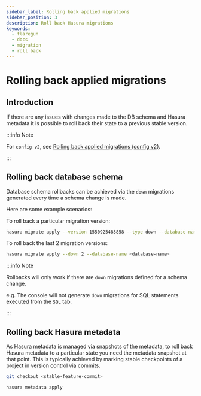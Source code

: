 ```yaml
---
sidebar_label: Rolling back applied migrations
sidebar_position: 3
description: Roll back Hasura migrations
keywords:
  - flaregun
  - docs
  - migration
  - roll back
---
```


# Rolling back applied migrations

## Introduction

If there are any issues with changes made to the DB schema and Hasura
metadata it is possible to roll back their state to a previous stable
version.

:::info Note

For `config v2`, see [Rolling back applied migrations (config v2)](/graphql/core/migrations/config-v2/advanced/rolling-back-migrations.mdx).

:::

## Rolling back database schema

Database schema rollbacks can be achieved via the `down` migrations
generated every time a schema change is made.

Here are some example scenarios:

To roll back a particular migration version:

```bash
hasura migrate apply --version 1550925483858 --type down --database-name <database-name>
```

To roll back the last 2 migration versions:

```bash
hasura migrate apply --down 2 --database-name <database-name>
```

:::info Note

Rollbacks will only work if there are `down` migrations defined for a
schema change.

e.g. The console will not generate `down` migrations for SQL statements
executed from the `SQL` tab.

:::

## Rolling back Hasura metadata

As Hasura metadata is managed via snapshots of the metadata, to roll
back Hasura metadata to a particular state you need the metadata
snapshot at that point. This is typically achieved by marking stable
checkpoints of a project in version control via commits.

```bash
git checkout <stable-feature-commit>

hasura metadata apply
```
